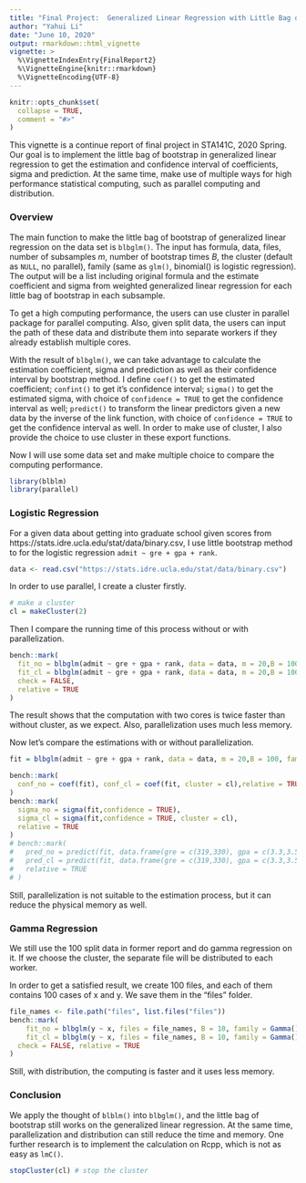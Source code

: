 ```yaml
---
title: "Final Project:  Generalized Linear Regression with Little Bag of Bootstraps by Parallel"
author: "Yahui Li"
date: "June 10, 2020"
output: rmarkdown::html_vignette
vignette: >
  %\VignetteIndexEntry{FinalReport2}
  %\VignetteEngine{knitr::rmarkdown}
  %\VignetteEncoding{UTF-8}
---
```


```r
knitr::opts_chunk$set(
  collapse = TRUE,
  comment = "#>"
)
```

This vignette is a continue report of final project in STA141C, 2020 Spring. Our goal is to implement the little bag of bootstrap in generalized linear regression to get the estimation and confidence interval of coefficients, sigma and prediction. At the same time, make use of multiple ways for high performance statistical computing, such as parallel computing and distribution. 

### Overview

The main function to make the little bag of bootstrap of generalized linear regression on the data set is `blbglm()`. The input has formula, data, files, number of subsamples $m$, number of bootstrap times $B$, the cluster (default as `NULL`, no parallel), family (same as `glm()`, binomial() is logistic regression). The output will be a list including original formula and the estimate coefficient and sigma from weighted generalized linear regression for each little bag of bootstrap in each subsample. 

To get a high computing performance, the users can use cluster in parallel package for parallel computing. Also, given split data, the users can input the path of these data and distribute them into separate workers if they already establish multiple cores. 

With the result of `blbglm()`, we can take advantage to calculate the estimation coefficient, sigma and prediction as well as their confidence interval by bootstrap method. I define `coef()` to get the estimated coefficient; `confint()` to get it's confidence interval; `sigma()` to get the estimated sigma, with choice of `confidence = TRUE` to get the confidence interval as well; `predict()` to transform the linear predictors given a new data by the inverse of the link function, with choice of `confidence = TRUE` to get the confidence interval as well. In order to make use of cluster, I also provide the choice to use cluster in these export functions. 

Now I will use some data set and make multiple choice to compare the computing performance.


```r
library(blblm)
library(parallel)
```

### Logistic Regression

For a given data about getting into graduate school given scores from https://stats.idre.ucla.edu/stat/data/binary.csv, I use little bootstrap method to for the logistic regression `admit ~ gre + gpa + rank`. 
```r
data <- read.csv("https://stats.idre.ucla.edu/stat/data/binary.csv")
```

In order to use parallel, I create a cluster firstly. 

```r
# make a cluster
cl = makeCluster(2) 
```

Then I compare the running time of this process without or with parallelization.

```r
bench::mark(
  fit_no = blbglm(admit ~ gre + gpa + rank, data = data, m = 20,B = 100, family = binomial()),
  fit_cl = blbglm(admit ~ gre + gpa + rank, data = data, m = 20,B = 100, family = binomial(), cluster = cl),
  check = FALSE,
  relative = TRUE
)
```

The result shows that the computation with two cores is twice faster than without cluster, as we expect. Also, parallelization uses much less memory.

Now let's compare the estimations with or without parallelization.

```r
fit = blbglm(admit ~ gre + gpa + rank, data = data, m = 20,B = 100, family = binomial(), cluster = cl)

bench::mark(
  conf_no = coef(fit), conf_cl = coef(fit, cluster = cl),relative = TRUE 
)
bench::mark(
  sigma_no = sigma(fit,confidence = TRUE), 
  sigma_cl = sigma(fit,confidence = TRUE, cluster = cl), 
  relative = TRUE 
)
# bench::mark(
#   pred_no = predict(fit, data.frame(gre = c(319,330), gpa = c(3.3,3.5), rank = c(25,10)), confidence = TRUE),
#   pred_cl = predict(fit, data.frame(gre = c(319,330), gpa = c(3.3,3.5), rank = c(25,10)), confidence = TRUE, cluster = cl), 
#   relative = TRUE 
# )
```

Still, parallelization is not suitable to the estimation process, but it can reduce the physical memory as well.


### Gamma Regression

We still use the $100$ split data in former report and do gamma regression on it. If we choose the cluster, the separate file will be distributed to each worker.


In order to get a satisfied result, we create $100$ files, and each of them contains $100$ cases of x and y. We save them in the "files" folder.

```r
file_names <- file.path("files", list.files("files"))
bench::mark(
    fit_no = blbglm(y ~ x, files = file_names, B = 10, family = Gamma()),
    fit_cl = blbglm(y ~ x, files = file_names, B = 10, family = Gamma(), cluster = cl),
  check = FALSE, relative = TRUE
)
```

Still, with distribution, the computing is faster and it uses less memory.

### Conclusion

We apply the thought of `blblm()` into `blbglm()`, and the little bag of bootstrap still works on the generalized linear regression. At the same time, parallelization and distribution can still reduce the time and memory. One further research is to implement the calculation on Rcpp, which is not as easy as `lmC()`. 

```r
stopCluster(cl) # stop the cluster
```


